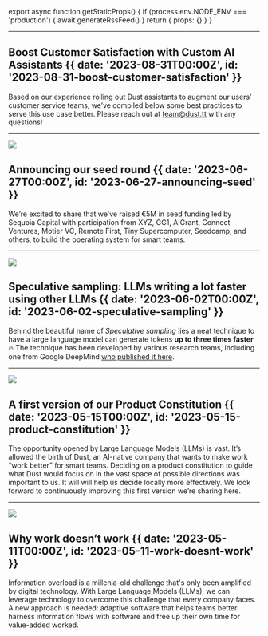 
export async function getStaticProps() {
  if (process.env.NODE_ENV === 'production') {
    await generateRssFeed()
  }
  return { props: {} }
}

---

## Boost Customer Satisfaction with Custom AI Assistants {{ date: '2023-08-31T00:00Z', id: '2023-08-31-boost-customer-satisfaction' }}

Based on our experience rolling out Dust assistants to augment our users’ customer service teams, we’ve compiled below some best practices to serve this use case better. Please reach out at team@dust.tt with any questions!

---

![](@/media/2023-06-27-announcing-seed/header.png)

## Announcing our seed round {{ date: '2023-06-27T00:00Z', id: '2023-06-27-announcing-seed' }}

We’re excited to share that we’ve raised €5M in seed funding led by Sequoia Capital with participation from XYZ, GG1, AIGrant, Connect Ventures, Motier VC, Remote First, Tiny Supercomputer, Seedcamp, and others, to build the operating system for smart teams.

---

[![](@/media/2023-06-02-speculative-sampling/example.gif)](2023-06-02-speculative-sampling)

## Speculative sampling: LLMs writing a lot faster using other LLMs {{ date: '2023-06-02T00:00Z', id: '2023-06-02-speculative-sampling' }}

Behind the beautiful name of _Speculative sampling_ lies a neat technique to have a large language model can generate tokens **up to three times faster** 🔥 The technique has been developed by various research teams, including one from Google DeepMind [who published it here](https://arxiv.org/pdf/2302.01318.pdf).

---

[![](@/media/2023-05-15-product-constitution/img.png)](2023-05-15-product-constitution)

## A first version of our Product Constitution {{ date: '2023-05-15T00:00Z', id: '2023-05-15-product-constitution' }}

The opportunity opened by Large Language Models (LLMs) is vast. It’s allowed the birth of Dust, an AI-native company that wants to make work “work better” for smart teams. Deciding on a product constitution to guide what Dust would focus on in the vast space of possible directions was important to us. It will will help us decide locally more effectively. We look forward to continuously improving this first version we’re sharing here.

---

![](@/media/2023-05-11-work-doesnt-work/header.png)

## Why work doesn’t work {{ date: '2023-05-11T00:00Z', id: '2023-05-11-work-doesnt-work' }}

Information overload is a millenia-old challenge that's only been amplified by digital technology. With Large Language Models (LLMs), we can leverage technology to overcome this challenge that every company faces. A new approach is needed: adaptive software that helps teams better harness information flows with software and free up their own time for value-added worked.
